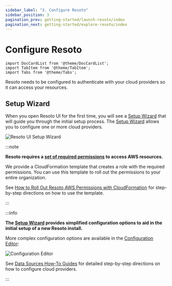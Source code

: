 ```yaml
---
sidebar_label: "3. Configure Resoto"
sidebar_position: 3
pagination_prev: getting-started/launch-resoto/index
pagination_next: getting-started/explore-resoto/index
---
```


# Configure Resoto

```mdx-code-block
import DocCardList from '@theme/DocCardList';
import TabItem from '@theme/TabItem';
import Tabs from '@theme/Tabs';
```

Resoto needs to be configured to authenticate with your cloud providers so it can access your resources.

## Setup Wizard

When you open Resoto UI for the first time, you will see a [Setup Wizard](../../reference/user-interface/setup-wizard.mdx) that will guide you through the initial setup process. The [Setup Wizard](../../reference/user-interface/setup-wizard.mdx) allows you to configure one or more cloud providers.

![Resoto UI Setup Wizard](../explore-resoto/ui/img/setup-wizard.png)

:::note

**Resoto requires a [set of required permissions](../../reference/permissions/aws.mdx) to access AWS resources.**

We provide a CloudFormation template that creates a role with the required permissions. You can use this template to roll out the permissions to your entire organization.

See [How to Roll Out Resoto AWS Permissions with CloudFormation](../../how-to-guides/configuration/roll-out-resoto-aws-permissions-with-cloudformation/index.mdx) for step-by-step directions on how to use the template.

:::

:::info

**The [Setup Wizard](../../reference/user-interface/setup-wizard.mdx) provides simplified configuration options to aid in the initial setup of a new Resoto install.**

More complex configuration options are available in the [Configuration Editor](../../reference/user-interface/configuration-editor.mdx):

![Configuration Editor](./img/configuration-editor.png)

See [Data Sources How-To Guides](../../how-to-guides/data-sources/index.mdx) for detailed step-by-step directions on how to configure cloud providers.

:::
